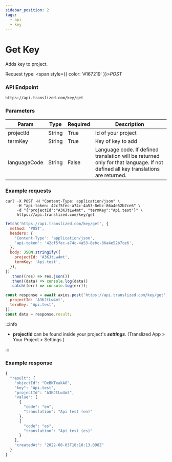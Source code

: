 ```yaml
---
sidebar_position: 2
tags:
  - api
  - key
---
```



# Get Key

Adds key to project.

Request type: <span style={{ color: '#167219' }}>_POST_</span>

### API Endpoint

```url
https://api.translized.com/key/get
```

### Parameters

| Param        | Type   | Required | Description                                                                                                                      |
| ------------ | ------ | -------- | -------------------------------------------------------------------------------------------------------------------------------- |
| projectId    | String | True     | Id of your project                                                                                                               |
| termKey      | String | True     | Key of key to add                                                                                                                |
| languageCode | String | False    | Language code. If defined translation will be returned only for that language. If not defined all key translations are returned. |

### Example requests

<Tabs className="api-tabs">
<TabItem value="cURL" label="cURL">

```curl
curl -X POST -H "Content-Type: application/json" \
     -H "api-token: 42cf5fec-a74c-4a53-8ebc-86a4e52b7ce6" \
     -d "{"projectId":"A3KJtLw4mt", "termKey":"Api.test"}" \
     https://api.translized.com/key/get
```

</TabItem>
<TabItem value="js-fetch" label="Javascript Fetch">

```js
fetch('https://api.translized.com/key/get', {
  method: 'POST',
  headers: {
    'Content-Type': 'application/json',
    'api-token': '42cf5fec-a74c-4a53-8ebc-86a4e52b7ce6',
  },
  body: JSON.stringify({
    projectId: 'A3KJtLw4mt',
    termKey: 'Api.test',
  }),
})
  .then((res) => res.json())
  .then((data) => console.log(data))
  .catch((err) => console.log(err));
```

  </TabItem>
  <TabItem value="js-axios" label="Javascript Axios">

```js
const response = await axios.post('https://api.translized.com/key/get', {
  projectId: 'A3KJtLw4mt',
  termKey: 'Api.test',
});
const data = response.result;
```

  </TabItem>
</Tabs>

:::info

- **projectId** can be found inside your project's **_settings_**. (Translized App > Your Project > Settings )

:::

### Example response

```js
{
  "result": {
    "objectId": "DxBKTxakAO",
    "key": "Api.test",
    "projectId": "A3KJtLw4mt",
    "value": [
      {
        "code": "en",
        "translation": "Api test (en)"
      },
      {
        "code": "es",
        "translation": "Api test (es)"
      }
    ],
    "createdAt": "2022-08-03T18:18:13.098Z"
  }
}
```
